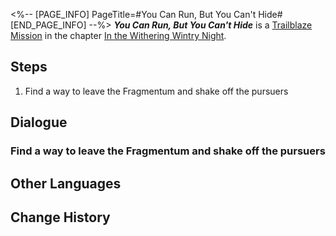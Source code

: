<%-- [PAGE_INFO]
PageTitle=#You Can Run, But You Can't Hide#
[END_PAGE_INFO] --%>
{{Stub|Dialogue.}}
{{Mission Infobox
|id            = 1010301
|title         = 
|image         = Mission You Can Run, But You Can't Hide.png{{subst:void|<!--$UPLOAD:<<SpriteOutput/Chronicle/1010301.png>-<Mission You Can Run, But You Can't Hide.png>-<Fate's Atlas Images>>-->}}
|type          = Trailblaze
|event_name    = 
|chapter       = In the Withering Wintry Night
|requirements  = [[Trailblaze Mission]] ''[[Everwinter Night]]'' completed
|summary       = Bronya Rand, the commander of the Silvermane Guards, receives orders to apprehend the three of you.<br />In the heat of the moment, you flee into the shopping streets corroded by the Fragmentum and eventually find your way to Belobog's Underworld, guided by your "old friend" Sampo.
|characters    = Trailblazer
|startLocation = [[Jarilo-VI]] - [[Backwater Pass]]
|world         = Jarilo-VI
|area          = Backwater Pass
|prev          = Everwinter Night
|next          = Hide-and-Seek
|rewards       = Wrathful Gauntlets*1; Solid Water*10; Basic Ingredients*10; Comfort Food*10
}}
'''''You Can Run, But You Can't Hide''''' is a [[Trailblaze Mission]] in the chapter [[In the Withering Wintry Night]].

==Steps==
# Find a way to leave the Fragmentum and shake off the pursuers

<!--
==Gameplay Notes==

--><!--
==Trial Character==

-->
==Dialogue==
{{Stub Dialogue}}
===Find a way to leave the Fragmentum and shake off the pursuers===
{{Mission Description|type=trailblaze|location=Backwater Pass|You rush into the Fragmentum to avoid getting caught. How come things went downhill so quickly? March 7th has no clue &mdash; she's written as an innocent and sweet teenage girl after all.<br />Despite the initial shock, you quickly agree on the course of action: Find the way out of the Fragmentum first. Everything else can wait.}}
{{Dialogue Start}}
:{{tx}}
{{Dialogue End}}

==Other Languages==
{{Other Languages
|en   = You Can Run, But You Can't Hide
|zhs  = 躲得过初一，躲不过十五
|zht  = 躲得過初一，躲不過十五
|ja   = 今日は逃げられても、明日は逃げられない
|ko   = 뛰어봤자 벼룩
|es   = Puedes correr, pero no esconderte
|fr   = Tu peux courir, mais tu ne peux pas te cacher
|ru   = Можешь бежать, но тебе не спрятаться
|th   = วันนี้อาจจะหนีได้ แต่วันหน้าไม่มีทางหลบพ้น
|vi   = Tránh Vỏ Dưa Gặp Vỏ Dừa
|de   = Du kannst weglaufen, aber du kannst dich nicht verstecken
|id   = Tak Bisa Sembunyi Selamanya
|pt   = Você Pode Correr, Mas Não Pode se Esconder
}}

==Change History==
{{Change History|1.0}}
